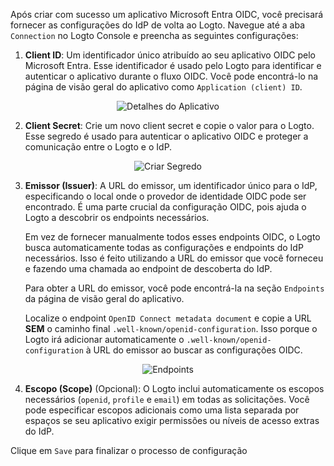 Após criar com sucesso um aplicativo Microsoft Entra OIDC, você precisará fornecer as configurações do IdP de volta ao Logto. Navegue até a aba `Connection` no Logto Console e preencha as seguintes configurações:

1. **Client ID**: Um identificador único atribuído ao seu aplicativo OIDC pelo Microsoft Entra. Esse identificador é usado pelo Logto para identificar e autenticar o aplicativo durante o fluxo OIDC. Você pode encontrá-lo na página de visão geral do aplicativo como `Application (client) ID`.

<center>
  <img src="/img/assets/entra_id_oidc_application_details.webp" alt="Detalhes do Aplicativo" />
</center>

2. **Client Secret**: Crie um novo client secret e copie o valor para o Logto. Esse segredo é usado para autenticar o aplicativo OIDC e proteger a comunicação entre o Logto e o IdP.

<center>
  <img src="/img/assets/entra_id_oidc_create_secret.webp" alt="Criar Segredo" />
</center>

3. **Emissor (Issuer)**: A URL do emissor, um identificador único para o IdP, especificando o local onde o provedor de identidade OIDC pode ser encontrado. É uma parte crucial da configuração OIDC, pois ajuda o Logto a descobrir os endpoints necessários.

   Em vez de fornecer manualmente todos esses endpoints OIDC, o Logto busca automaticamente todas as configurações e endpoints do IdP necessários. Isso é feito utilizando a URL do emissor que você forneceu e fazendo uma chamada ao endpoint de descoberta do IdP.

   Para obter a URL do emissor, você pode encontrá-la na seção `Endpoints` da página de visão geral do aplicativo.

   Localize o endpoint `OpenID Connect metadata document` e copie a URL **SEM** o caminho final `.well-known/openid-configuration`. Isso porque o Logto irá adicionar automaticamente o `.well-known/openid-configuration` à URL do emissor ao buscar as configurações OIDC.

<center>
  <img src="/img/assets/entra_id_oidc_endpoints.webp" alt="Endpoints" />
</center>

4. **Escopo (Scope)** (Opcional): O Logto inclui automaticamente os escopos necessários (`openid`, `profile` e `email`) em todas as solicitações. Você pode especificar escopos adicionais como uma lista separada por espaços se seu aplicativo exigir permissões ou níveis de acesso extras do IdP.

Clique em `Save` para finalizar o processo de configuração
